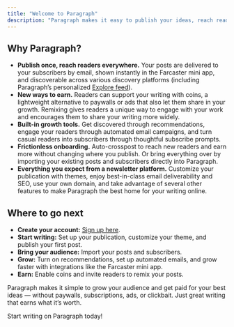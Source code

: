 ```yaml
---
title: "Welcome to Paragraph"
description: "Paragraph makes it easy to publish your ideas, reach readers everywhere, and unlock new opportunities to earn directly from your work."
---
```


## **Why Paragraph?**

- **Publish once, reach readers everywhere.** Your posts are delivered to your subscribers by email, shown instantly in the Farcaster mini app, and discoverable across various discovery platforms (including Paragraph’s personalized [Explore feed](https://paragraph.com/explore)).
- **New ways to earn.** Readers can support your writing with coins, a lightweight alternative to paywalls or ads that also let them share in your growth. Remixing gives readers a unique way to engage with your work and encourages them to share your writing more widely.
- **Built-in growth tools.** Get discovered through recommendations, engage your readers through automated email campaigns, and turn casual readers into subscribers through thoughtful subscribe prompts.
- **Frictionless onboarding.** Auto-crosspost to reach new readers and earn more without changing where you publish. Or bring everything over by importing your existing posts and subscribers directly into Paragraph.
- **Everything you expect from a newsletter platform.** Customize your publication with themes, enjoy best-in-class email deliverability and SEO, use your own domain, and take advantage of several other features to make Paragraph the best home for your writing online.

## **Where to go next**

- **Create your account:** [Sign up here](https://paragraph.com/?login=true).
- **Start writing:** Set up your publication, customize your theme, and publish your first post.
- **Bring your audience:** Import your posts and subscribers.
- **Grow:** Turn on recommendations, set up automated emails, and grow faster with integrations like the Farcaster mini app.
- **Earn:** Enable coins and invite readers to remix your posts.

Paragraph makes it simple to grow your audience and get paid for your best ideas — without paywalls, subscriptions, ads, or clickbait. Just great writing that earns what it’s worth.

Start writing on Paragraph today!